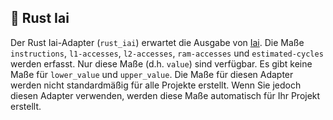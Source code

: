 
## 🦀 Rust Iai

Der Rust Iai-Adapter (`rust_iai`) erwartet die Ausgabe von [Iai](https://github.com/bheisler/iai).
Die Maße `instructions`, `l1-accesses`, `l2-accesses`, `ram-accesses` und `estimated-cycles` werden erfasst.
Nur diese Maße (d.h. `value`) sind verfügbar. Es gibt keine Maße für `lower_value` und `upper_value`.
Die Maße für diesen Adapter werden nicht standardmäßig für alle Projekte erstellt.
Wenn Sie jedoch diesen Adapter verwenden, werden diese Maße automatisch für Ihr Projekt erstellt.

<CargoRustIai />